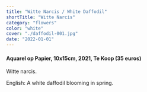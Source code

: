 ```yaml
---
title: "Witte Narcis / White Daffodil"
shortTitle: "Witte Narcis"
category: "flowers"
color: "white"
cover: "./daffodil-001.jpg"
date: "2022-01-01"
---
```

    
#### Aquarel op Papier, 10x15cm, 2021, Te Koop (35 euros)
Witte narcis.    


English: A white daffodil blooming in spring.